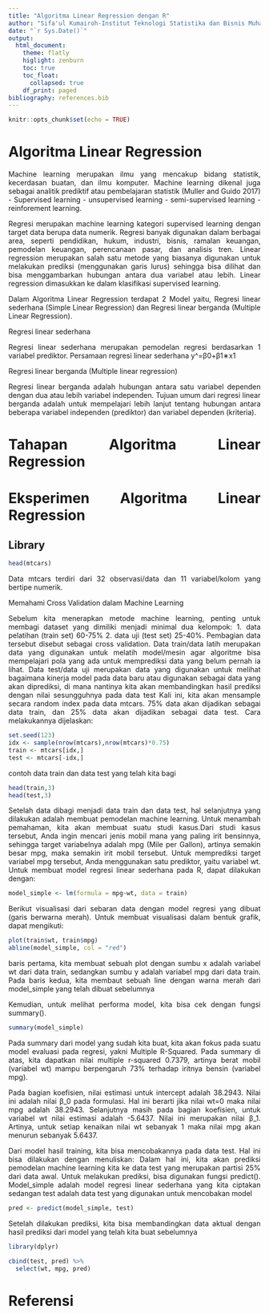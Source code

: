 ```yaml
---
title: "Algoritma Linear Regression dengan R"
author: "Sifa'ul Kumairoh-Institut Teknologi Statistika dan Bisnis Muhammadiyah"
date: "`r Sys.Date()`"
output: 
  html_document:
    theme: flatly
    higlight: zenburn
    toc: true
    toc_float:
      collapsed: true
    df_print: paged
bibliography: references.bib
---
```


```{=html}
<style>
body{
text-align: justify}
</style>
```
```r
knitr::opts_chunk$set(echo = TRUE)
```
# Algoritma Linear Regression 
Machine learning merupakan ilmu yang mencakup bidang statistik, kecerdasan buatan, dan ilmu komputer. Machine learning dikenal juga sebagai analitik prediktif atau pembelajaran statistik (Muller and Guido 2017) - Supervised learning - unsupervised learning - semi-supervised learning - reinforement learning.

Regresi merupakan machine learning kategori supervised learning dengan target data berupa data numerik. Regresi banyak digunakan dalam berbagai area, seperti pendidikan, hukum, industri, bisnis, ramalan keuangan, pemodelan keuangan, perencanaan pasar, dan analisis tren. Linear regression merupakan salah satu metode yang biasanya digunakan untuk melakukan prediksi (menggunakan garis lurus) sehingga bisa dilihat dan bisa menggambarkan hubungan antara dua variabel atau lebih. Linear regression dimasukkan ke dalam klasifikasi supervised learning.

Dalam Algoritma Linear Regression terdapat 2 Model yaitu, Regresi linear sederhana (Simple Linear Regression) dan Regresi linear berganda (Multiple Linear Regression).

Regresi linear sederhana

Regresi linear sederhana merupakan pemodelan regresi berdasarkan 1 variabel prediktor.
Persamaan regresi linear sederhana
y^=β0+β1∗x1

Regresi linear berganda (Multiple linear regression) 

Regresi linear berganda adalah hubungan antara satu variabel dependen dengan dua atau lebih variabel independen. Tujuan umum dari regresi linear berganda adalah untuk mempelajari lebih lanjut tentang hubungan antara beberapa variabel independen (prediktor) dan variabel dependen (kriteria). 


# Tahapan Algoritma Linear Regression

# Eksperimen Algoritma Linear Regression
## Library
```r
head(mtcars)
```
Data mtcars terdiri dari 32 observasi/data dan 11 variabel/kolom yang bertipe numerik.

Memahami Cross Validation dalam Machine Learning

Sebelum kita menerapkan metode machine learning, penting untuk membagi dataset yang dimiliki menjadi minimal dua kelompok: 
1. data pelatihan (train set) 60-75% 
2. data uji (test set) 25-40%.
Pembagian data tersebut disebut sebagai cross validation. Data train/data latih merupakan data yang digunakan untuk melatih model/mesin agar algoritme bisa mempelajari pola yang ada untuk memprediksi data yang belum pernah ia lihat. Data test/data uji merupakan data yang digunakan untuk melihat bagaimana kinerja model pada data baru atau digunakan sebagai data yang akan diprediksi, di mana nantinya kita akan membandingkan hasil prediksi dengan nilai sesungguhnya pada data test Kali ini, kita akan mensample secara random index pada data mtcars. 75% data akan dijadikan sebagai data train, dan 25% data akan dijadikan sebagai data test. Cara melakukannya dijelaskan:
```r
set.seed(123)
idx <- sample(nrow(mtcars),nrow(mtcars)*0.75)
train <- mtcars[idx,]
test <- mtcars[-idx,]
```
contoh data train dan data test yang telah kita bagi
```r
head(train,3)
head(test,3)
```
Setelah data dibagi menjadi data train dan data test, hal selanjutnya yang dilakukan adalah membuat pemodelan machine learning. Untuk menambah pemahaman, kita akan membuat suatu studi kasus.Dari studi kasus tersebut, Anda ingin mencari jenis mobil mana yang paling irit bensinnya, sehingga target variabelnya adalah mpg (Mile per Gallon), artinya semakin besar mpg, maka semakin irit mobil tersebut. Untuk memprediksi target variabel mpg tersebut, Anda menggunakan satu prediktor, yaitu variabel wt. Untuk membuat model regresi linear sederhana pada R, dapat dilakukan dengan:
```r
model_simple <- lm(formula = mpg~wt, data = train)
```
Berikut visualisasi dari sebaran data dengan model regresi yang dibuat (garis berwarna merah). Untuk membuat visualisasi dalam bentuk grafik, dapat mengikuti:
```r
plot(train$wt, train$mpg)
abline(model_simple, col = "red")
```
baris pertama, kita membuat sebuah plot dengan sumbu x adalah variabel wt dari data train, sedangkan sumbu y adalah variabel mpg dari data train. Pada baris kedua, kita membaut sebuah line dengan warna merah dari model_simple yang telah dibuat sebelumnya

Kemudian, untuk melihat performa model, kita bisa cek dengan fungsi summary().
```r
summary(model_simple)
```
Pada summary dari model yang sudah kita buat, kita akan fokus pada suatu model evaluasi pada regresi, yakni Multiple R-Squared. Pada summary di atas, kita dapatkan nilai multiple r-squared 0.7379, artinya berat mobil (variabel wt) mampu berpengaruh 73% terhadap iritnya bensin (variabel mpg).

Pada bagian koefisien, nilai estimasi untuk intercept adalah 38.2943. Nilai ini adalah nilai β_0 pada formulasi. Hal ini berarti jika nilai wt=0 maka nilai mpg adalah 38.2943. Selanjutnya masih pada bagian koefisien, untuk variabel wt nilai estimasi adalah -5.6437. Nilai ini merupakan nilai β_1. Artinya, untuk setiap kenaikan nilai wt sebanyak 1 maka nilai mpg akan menurun sebanyak 5.6437. 

Dari model hasil training, kita bisa mencobakannya pada data test. Hal ini bisa dilakukan dengan menuliskan: Dalam hal ini, kita akan prediksi pemodelan machine learning kita ke data test yang merupakan partisi 25% dari data awal. Untuk melakukan prediksi, bisa digunakan fungsi predict(). Model_simple adalah model regresi linear sederhana yang kita ciptakan sedangan test adalah data test yang digunakan untuk mencobakan model
```r
pred <- predict(model_simple, test)
```
Setelah dilakukan prediksi, kita bisa membandingkan data aktual dengan hasil prediksi dari model yang telah kita buat sebelumnya
```r
library(dplyr)
```
```r
cbind(test, pred) %>%
  select(wt, mpg, pred)
```


# Referensi


